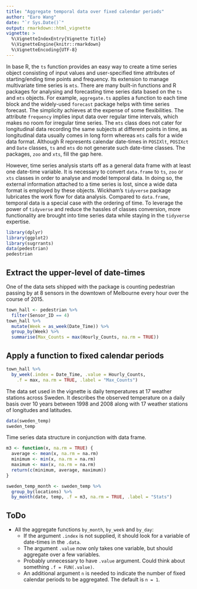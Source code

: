 ```yaml
---
title: "Aggregate temporal data over fixed calendar periods"
author: "Earo Wang"
date: "`r Sys.Date()`"
output: rmarkdown::html_vignette
vignette: >
  %\VignetteIndexEntry{Vignette Title}
  %\VignetteEngine{knitr::rmarkdown}
  %\VignetteEncoding{UTF-8}
---
```


In base R, the `ts` function provides an easy way to create a time series object
consisting of input values and user-specified time attributes of
starting/ending time points and frequency. Its extension to manage multivariate
time series is `mts`. There are many built-in functions and R packages for
analysing and forecasting time series data based on the `ts` and `mts` objects.
For example, `aggregate.ts` applies a function to each time block and the
widely-used `forecast` package helps with time series forecast. The simplicity
achieves at the expense of some flexibilities. The attribute `frequency` implies
input data over regular time intervals, which makes no room for irregular time
series. The `mts` class does not cater for longitudinal data recording the same
subjects at different points in time, as longitudinal data usually comes in long
form whereas `mts` calls for a wide data format. Although R represents calendar
date-times in `POSIXlt`, `POSIXct` and `Date` classes, `ts` and `mts` do not
generate such date-time classes. The packages, `zoo` and `xts`, fill the gap here.

However, time series analysis starts off as a general data frame with at least
one date-time variable. It is necessary to convert `data.frame` to `ts`, `zoo`
or `xts` classes in order to analyse and model temporal data. In doing so, the
external information attached to a time series is lost, since a wide data format
is employed by these objects. Wickham's `tidyverse` package lubricates the work 
flow for data analysis. Compared to `data.frame`, temporal data is a special
case with the ordering of time. To leverage the power of `tidyverse` and reduce the 
hassles of classes conversion, more functionality are brought into time series
data while staying in the `tidyverse` expertise.

```r
library(dplyr)
library(ggplot2)
library(sugrrants)
data(pedestrian)
pedestrian
```

## Extract the upper-level of date-times

One of the data sets shipped with the package is counting pedestrian passing by 
at 8 sensors in the downtown of Melbourne every hour over the course of 2015.

```r
town_hall <- pedestrian %>%
  filter(Sensor_ID == 4)
town_hall %>%
  mutate(Week = as_week(Date_Time)) %>%
  group_by(Week) %>%
  summarise(Max_Counts = max(Hourly_Counts, na.rm = TRUE))
```

## Apply a function to fixed calendar periods

```r
town_hall %>%
  by_week(.index = Date_Time, .value = Hourly_Counts, 
    .f = max, na.rm = TRUE, .label = "Max_Counts")
```

The data set used in the vignette is daily temperatures at 17 weather stations
across Sweden. It describes the observed temperature on a daily basis over 10
years between 1998 and 2008 along with 17 weather stations of longitudes and
latitudes. 

```r
data(sweden_temp)
sweden_temp
```

Time series data structure in conjunction with data frame.

```r
m3 <- function(x, na.rm = TRUE) {
  average <- mean(x, na.rm = na.rm)
  minimum <- min(x, na.rm = na.rm)
  maximum <- max(x, na.rm = na.rm)
  return(c(minimum, average, maximum))
}
```

```r
sweden_temp_month <- sweden_temp %>% 
  group_by(locations) %>% 
  by_month(date, temp, .f = m3, na.rm = TRUE, .label = "Stats")
```

## ToDo

* All the aggregate functions `by_month`, `by_week` and `by_day`:
    + If the argument `.index` is not supplied, it should look for a variable of
    date-times in the `.data`.
    + The argument `.value` now only takes one variable, but should
    aggregate over a few variables.
    + Probably unnecessary to have `.value` argument. Could think about
      something `.f = FUN(.value)`.
    + An additional argument `n` is needed to indicate the number of fixed
    calendar periods to be aggregated. The default is `n = 1`.
